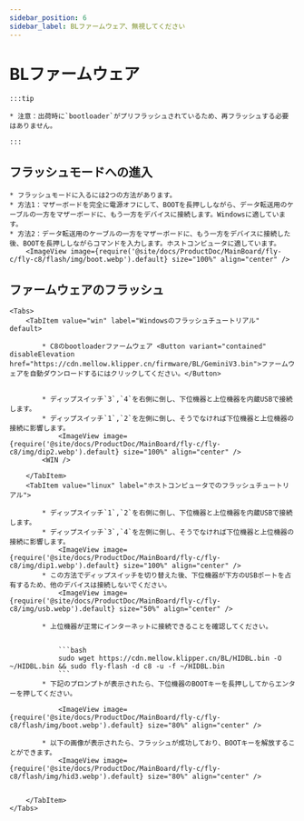 ```yaml
---
sidebar_position: 6
sidebar_label: BLファームウェア、無視してください
---
```



# BLファームウェア

    :::tip

    * 注意：出荷時に`bootloader`がプリフラッシュされているため、再フラッシュする必要はありません。

    :::

## フラッシュモードへの進入


    * フラッシュモードに入るには2つの方法があります。
    * 方法1：マザーボードを完全に電源オフにして、BOOTを長押ししながら、データ転送用のケーブルの一方をマザーボードに、もう一方をデバイスに接続します。Windowsに適しています。
    * 方法2：データ転送用のケーブルの一方をマザーボードに、もう一方をデバイスに接続した後、BOOTを長押ししながらコマンドを入力します。ホストコンピュータに適しています。
        <ImageView image={require('@site/docs/ProductDoc/MainBoard/fly-c/fly-c8/flash/img/boot.webp').default} size="100%" align="center" />

## ファームウェアのフラッシュ
    <Tabs>
        <TabItem value="win" label="Windowsのフラッシュチュートリアル" default>

            * C8のbootloaderファームウェア <Button variant="contained" disableElevation href="https://cdn.mellow.klipper.cn/firmware/BL/GeminiV3.bin">ファームウェアを自動ダウンロードするにはクリックしてください。</Button>


            * ディップスイッチ`3`,`4`を右側に倒し、下位機器と上位機器を内蔵USBで接続します。
            * ディップスイッチ`1`,`2`を左側に倒し、そうでなければ下位機器と上位機器の接続に影響します。
                <ImageView image={require('@site/docs/ProductDoc/MainBoard/fly-c/fly-c8/img/dip2.webp').default} size="100%" align="center" />
            <WIN />

        </TabItem>
        <TabItem value="linux" label="ホストコンピュータでのフラッシュチュートリアル">

            * ディップスイッチ`1`,`2`を右側に倒し、下位機器と上位機器を内蔵USBで接続します。
            * ディップスイッチ`3`,`4`を左側に倒し、そうでなければ下位機器と上位機器の接続に影響します。
                <ImageView image={require('@site/docs/ProductDoc/MainBoard/fly-c/fly-c8/img/dip1.webp').default} size="100%" align="center" />
            * この方法でディップスイッチを切り替えた後、下位機器が下方のUSBポートを占有するため、他のデバイスは接続しないでください。
                <ImageView image={require('@site/docs/ProductDoc/MainBoard/fly-c/fly-c8/img/usb.webp').default} size="50%" align="center" />

            * 上位機器が正常にインターネットに接続できることを確認してください。


                ```bash
                sudo wget https://cdn.mellow.klipper.cn/BL/HIDBL.bin -O ~/HIDBL.bin && sudo fly-flash -d c8 -u -f ~/HIDBL.bin
                ```
            * 下記のプロンプトが表示されたら、下位機器のBOOTキーを長押ししてからエンターを押してください。

                <ImageView image={require('@site/docs/ProductDoc/MainBoard/fly-c/fly-c8/flash/img/boot.webp').default} size="80%" align="center" />

            * 以下の画像が表示されたら、フラッシュが成功しており、BOOTキーを解放することができます。
                <ImageView image={require('@site/docs/ProductDoc/MainBoard/fly-c/fly-c8/flash/img/hid3.webp').default} size="80%" align="center" />


        </TabItem>
    </Tabs>